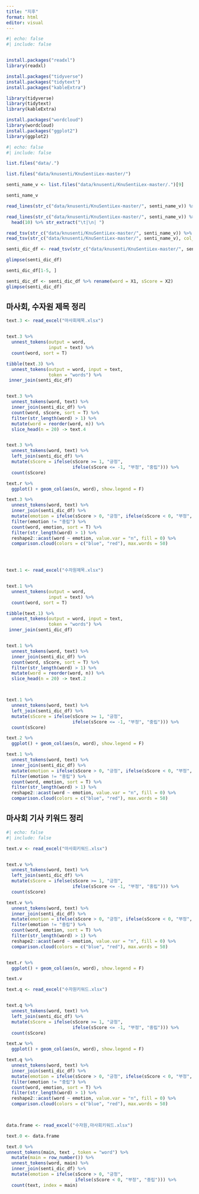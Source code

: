 ```yaml
---
title: "지후"
format: html
editor: visual
---
```


```r
#| echo: false
#| include: false


install.packages("readxl")
library(readxl)

install.packages("tidyverse")
install.packages("tidytext")
install.packages("kableExtra")

library(tidyverse)
library(tidytext)
library(kableExtra)

install.packages("wordcloud")
library(wordcloud)
install.packages("ggplot2")
library(ggplot2)

```

```r
#| echo: false
#| include: false

list.files("data/.")

list.files("data/knusenti/KnuSentiLex-master/")

senti_name_v <- list.files("data/knusenti/KnuSentiLex-master/.")[9]

senti_name_v

read_lines(str_c("data/knusenti/KnuSentiLex-master/", senti_name_v)) %>% head(10)

read_lines(str_c("data/knusenti/KnuSentiLex-master/", senti_name_v)) %>% 
  head(10) %>% str_extract("\t|\n| ")

read_tsv(str_c("data/knusenti/KnuSentiLex-master/", senti_name_v)) %>% head(10)
read_tsv(str_c("data/knusenti/KnuSentiLex-master/", senti_name_v), col_names = F) %>% head(10)

senti_dic_df <- read_tsv(str_c("data/knusenti/KnuSentiLex-master/", senti_name_v), col_names = F)

glimpse(senti_dic_df)

senti_dic_df[1-5, ]

senti_dic_df <- senti_dic_df %>% rename(word = X1, sScore = X2)
glimpse(senti_dic_df)


```

## 마사회, 수자원 제목 정리

```r

text.3 <- read_excel("마사회제목.xlsx")


text.3 %>% 
  unnest_tokens(output = word,
                input = text) %>% 
  count(word, sort = T)

tibble(text.3) %>% 
  unnest_tokens(output = word, input = text,
                token = "words") %>% 
 inner_join(senti_dic_df)


text.3 %>% 
  unnest_tokens(word, text) %>% 
  inner_join(senti_dic_df) %>% 
  count(word, sScore, sort = T) %>% 
  filter(str_length(word) > 1) %>% 
  mutate(word = reorder(word, n)) %>% 
  slice_head(n = 20) -> text.4


text.3 %>% 
  unnest_tokens(word, text) %>% 
  left_join(senti_dic_df) %>% 
  mutate(sScore = ifelse(sScore >= 1, "긍정",
                         ifelse(sScore <= -1, "부정", "중립"))) %>% 
  count(sScore)

text.r %>% 
  ggplot() + geom_col(aes(n, word), show.legend = F)

text.3 %>% 
  unnest_tokens(word, text) %>% 
  inner_join(senti_dic_df) %>% 
  mutate(emotion = ifelse(sScore > 0, "긍정", ifelse(sScore < 0, "부정", "중립"))) %>% 
  filter(emotion != "중립") %>% 
  count(word, emotion, sort = T) %>% 
  filter(str_length(word) > 1) %>% 
  reshape2::acast(word ~ emotion, value.var = "n", fill = 0) %>% 
  comparison.cloud(colors = c("blue", "red"), max.words = 50)



  
text.1 <- read_excel("수자원제목.xlsx")


text.1 %>% 
  unnest_tokens(output = word,
                input = text) %>% 
  count(word, sort = T)

tibble(text.1) %>% 
  unnest_tokens(output = word, input = text,
                token = "words") %>% 
 inner_join(senti_dic_df)


text.1 %>% 
  unnest_tokens(word, text) %>% 
  inner_join(senti_dic_df) %>% 
  count(word, sScore, sort = T) %>% 
  filter(str_length(word) > 1) %>% 
  mutate(word = reorder(word, n)) %>% 
  slice_head(n = 20) -> text.2



text.1 %>% 
  unnest_tokens(word, text) %>% 
  left_join(senti_dic_df) %>% 
  mutate(sScore = ifelse(sScore >= 1, "긍정",
                         ifelse(sScore <= -1, "부정", "중립"))) %>% 
  count(sScore)

text.2 %>% 
  ggplot() + geom_col(aes(n, word), show.legend = F)

text.1 %>% 
  unnest_tokens(word, text) %>% 
  inner_join(senti_dic_df) %>% 
  mutate(emotion = ifelse(sScore > 0, "긍정", ifelse(sScore < 0, "부정", "중립"))) %>% 
  filter(emotion != "중립") %>% 
  count(word, emotion, sort = T) %>% 
  filter(str_length(word) > 1) %>% 
  reshape2::acast(word ~ emotion, value.var = "n", fill = 0) %>% 
  comparison.cloud(colors = c("blue", "red"), max.words = 50)

```

## 마사회 기사 키워드 정리

```r

#| echo: false
#| include: false

text.v <- read_excel("마사회키워드.xlsx")


text.v %>% 
  unnest_tokens(word, text) %>% 
  left_join(senti_dic_df) %>% 
  mutate(sScore = ifelse(sScore >= 1, "긍정",
                         ifelse(sScore <= -1, "부정", "중립"))) %>% 
  count(sScore)

text.v %>% 
  unnest_tokens(word, text) %>% 
  inner_join(senti_dic_df) %>% 
  mutate(emotion = ifelse(sScore > 0, "긍정", ifelse(sScore < 0, "부정", "중립"))) %>% 
  filter(emotion != "중립") %>% 
  count(word, emotion, sort = T) %>% 
  filter(str_length(word) > 1) %>% 
  reshape2::acast(word ~ emotion, value.var = "n", fill = 0) %>% 
  comparison.cloud(colors = c("blue", "red"), max.words = 50)


text.r %>% 
  ggplot() + geom_col(aes(n, word), show.legend = F)

text.v
```

```r

text.q <- read_excel("수자원키워드.xlsx")


text.q %>% 
  unnest_tokens(word, text) %>% 
  left_join(senti_dic_df) %>% 
  mutate(sScore = ifelse(sScore >= 1, "긍정",
                         ifelse(sScore <= -1, "부정", "중립"))) %>% 
  count(sScore)

text.w %>% 
  ggplot() + geom_col(aes(n, word), show.legend = F)

text.q %>% 
  unnest_tokens(word, text) %>% 
  inner_join(senti_dic_df) %>% 
  mutate(emotion = ifelse(sScore > 0, "긍정", ifelse(sScore < 0, "부정", "중립"))) %>% 
  filter(emotion != "중립") %>% 
  count(word, emotion, sort = T) %>% 
  filter(str_length(word) > 1) %>% 
  reshape2::acast(word ~ emotion, value.var = "n", fill = 0) %>% 
  comparison.cloud(colors = c("blue", "red"), max.words = 50)

  
```
```r
data.frame <- read_excel("수자원,마사회키워드.xlsx")

text.0 <- data.frame

text.0 %>%
unnest_tokens(main, text , token = "word") %>% 
  mutate(main = row_number()) %>% 
  unnest_tokens(word, main) %>% 
  inner_join(senti_dic_df) %>% 
  mutate(emotion = ifelse(sScore > 0, "긍정", 
                          ifelse(sScore < 0, "부정", "중립"))) %>% 
  count(text, index = main)


```

